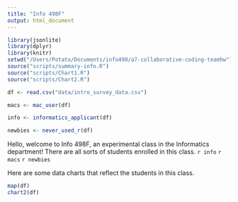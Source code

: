 ```yaml
---
title: "Info 498F"
output: html_document
---
```


```r
library(jsonlite)
library(dplyr)
library(knitr)
setwd("/Users/Potato/Documents/info498/a7-collaborative-coding-teamhw")
source("scripts/summary-info.R")
source("scripts/Chart1.R")
source("scripts/Chart2.R")

df <- read.csv("data/intro_survey_data.csv")

macs <- mac_user(df)

info <- informatics_applicant(df)

newbies <- never_used_r(df)

```

Hello, welcome to Info 498F, an experimental class in the Informatics department! There are all sorts of students enrolled in this class. `r info` `r macs` `r newbies`

Here are some data charts that reflect the students in this class.

```r
map(df)
chart2(df)

```

